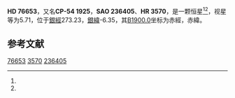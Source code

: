 {{Starbox begin
| name = HD 76653
}}
{{Starbox observe
| epoch = [[J2000.0|J2000.0]]
| constell = {{星座名待查}}<ref name=SIMBAD>{{cite web
 | url=http://simbad.u-strasbg.fr/simbad/sim-id?Ident=HR+3570
 | title =Pulsating variable Star
 | publisher=Centre de Données astronomiques de Strasbourg
 | work=SIMBAD
 | accessdate=2012-07-13}}</ref><ref name=DATA>{{cite web
 | url=http://vizier.u-strasbg.fr/viz-bin/VizieR-5?-out.add=.&-source=5050&-corr=PK=HR&-out.max=9999&HR=3570
 | title=VizieR Detailed Page
 | accessdate=2012-07-13
 | archive-date=2016-03-05
 | archive-url=https://web.archive.org/web/20160305035413/http://vizier.u-strasbg.fr/viz-bin/VizieR-5?-out.add=.&-source=5050&-corr=PK=HR&-out.max=9999&HR=3570
 | dead-url=no
 }}</ref>
| 星官 = 
| ra = {{RA|8|55|11.9}}<ref name=SIMBAD /><ref name=DATA />
| dec = {{DEC|-54|57|56}}<ref name=SIMBAD /><ref name=DATA />
| appmag_v = 5.71<ref name=SIMBAD /><ref name=DATA />
}}
{{Starbox character
| class = F6V<ref name=SIMBAD /><ref name=DATA />
| b-v = 0.48<ref name=SIMBAD /><ref name=DATA />
| u-b = 0<ref name=SIMBAD /><ref name=DATA />
| r-i = <ref name=SIMBAD /><ref name=DATA />
| variable = 
}}
{{Starbox astrometry
| radial_v = 0
| prop_mo_ra = -2
| parallax = 
| p_error = 
}}
{{Starbox catalog
| names =CP-54 1925，[[SAO星表|SAO]] 236405，[[HD星表|HD]] 76653，[[HR星表|HR]] 3570}}
{{Starbox reference |Simbad=HR+3570}}
{{Starbox end}}

'''HD 76653'''，又名'''CP-54 1925'''，'''SAO 236405'''、'''HR 3570'''，是一颗恒星<ref name=SIMBAD /><ref name=DATA />，视星等为5.71，位于[[銀道座標系|銀經]]273.23，[[銀道座標系|銀緯]]-6.35，其[[B1900.0|B1900.0]]坐标为赤經{{RA|8|52|21.5}}，赤緯{{DEC|-54|-6.35|49}}。

== 参考文献 ==
{{reflist}}

{{star-stub}}

[[Category:HD和HDE天體|76653]]
[[Category:HR天體|3570]]
[[Category:SAO天體|236405]]